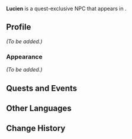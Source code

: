 {{Meta
<!-- Remove this template after adding the missing info -->
|missing_NPC_profile  = yes
}}
{{Character Infobox
|type             = Quest NPC
|image            = NPC Lucien.png
|realname         = <!-- Optional, if different from in-game name -->
|deceased         = Killed during ''[[Middle Note: Blood Due]]''
|region           = Fontaine
|location         = Sumeru
|affiliation      = 
|title            = 

|ancestry         = <!-- Clan/family -->
|father           = 
|mother           = 
|spouse           = 
|sibling          = Sylvain
|siblingNote      = older brother
|child            = 
|relative         = 

|voiceEN          = 
|voiceCN          = 
|voiceJP          = 
|voiceKR          = 
}}
'''Lucien''' is a quest-exclusive NPC that appears in {{Quest|Floral Debt, Blood Due}}.
<!--
==Location==
{{subst:#tag:gallery|
NPC Location {{subst:#titleparts:{{subst:PAGENAME}}}}.png{{subst:!}}{{subst:#titleparts:{{subst:PAGENAME}}}}'s location
NPC Location {{subst:#titleparts:{{subst:PAGENAME}}}} Context.png{{subst:!}}Additional context
}}
-->
==Profile==
<!--Detailed story/lore information goes here.-->
''(To be added.)''

===Appearance===
<!--Keep appearance section short and concise. Limit to 2 paragraphs with 3-4 sentences each.-->
''(To be added.)''

==Quests and Events==
{{Quests and Events}}
<!--
==Idle Quotes==
{{Dialogue Start}}
: {{DIcon|Idle}} {{Tx}}
:: {{A|VO {{subst:#titleparts:{{subst:PAGENAME}}}} 01.ogg}} "{{Tx}}"
{{Dialogue End}}

==Dialogue==
{{Dialogue Start}}
:'''{{subst:#titleparts:{{subst:PAGENAME}}}}:''' 
:{{DIcon}}
{{Dialogue End}}
<!--
==Event Dialogue==
===Event Name===
{{Dialogue Start}}
:'''{{subst:#titleparts:{{subst:PAGENAME}}}}:'''
{{Dialogue End}}
-->
==Other Languages==
{{Other Languages|default_hidden=1
|en      = Lucien
|zhs     = 卢西恩
|zhs_rm  = Lúxī'ēn
|zht     = 盧西恩
|zht_rm  = Lúxī'ēn
|ja      = ルシアン
|ja_rm   = Rushian
|ko      = 루시엔
|es      = Lucien
|fr      = Lucien
|ru      = Люсьен
|th      = Lucien
|vi      = Lucien
|de      = Lucien
|id      = Lucien
|pt      = Lucien
|tr      = Lucien
|it      = Lucien
}}

==Change History==
{{Change History|4.8}}
<!--
==References==
{{Reflist}}
-->
